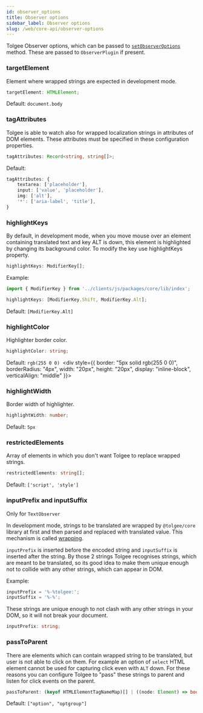 ```yaml
---
id: observer_options
title: Observer options
sidebar_label: Observer options
slug: /web/core-api/observer-options
---
```


Tolgee Observer options, which can be passed to [`setObserverOptions`](./tolgee#setobserveroptions) method.
These are passed to `ObserverPlugin` if present.

### targetElement

Element where wrapped strings are expected in development mode.

```ts
targetElement: HTMLElement;
```

Default: `document.body`

### tagAttributes

Tolgee is able to watch also for wrapped localization strings in attributes of DOM elements.
These attributes must be specified in these configuration properties.

```ts
tagAttributes: Record<string, string[]>;
```

Default:

```ts
tagAttributes: {
    textarea: ['placeholder'],
    input: ['value', 'placeholder'],
    img: ['alt'],
    '*': ['aria-label', 'title'],
}
```

### highlightKeys

By default, in development mode, when you move mouse over an element containing translated text and key ALT is down, this element is highlighted by changing its background color. To modify the key use highlightKeys property.

```ts
highlightKeys: ModifierKey[];
```

Example:

```ts
import { ModifierKey } from '../clients/js/packages/core/lib/index';

highlightKeys: [ModifierKey.Shift, ModifierKey.Alt];
```

Default: `[ModifierKey.Alt]`

### highlightColor

Highlighter border color.

```ts
highlightColor: string;
```

Default: `rgb(255 0 0)`&nbsp;&nbsp;<div style={{
border: "5px solid rgb(255 0 0)",
borderRadius: "4px",
width: "20px",
height: "20px",
display: "inline-block",
verticalAlign: "middle"
}}></div>

### highlightWidth

Border width of highlighter.

```ts
highlightWidth: number;
```

Default: `5px`

### restrictedElements

Array of elements in which you don't want Tolgee to replace wrapped strings.

```ts
restrictedElements: string[];
```

Default: `['script', 'style']`

### inputPrefix and inputSuffix

Only for `TextObserver`

In development mode, strings to be translated are wrapped by `@tolgee/core` library at first and then parsed and replaced with
translated value. This mechanism is called [wrapping](/docs/web/wrapping).

`inputPrefix` is inserted before the encoded string and `inputSuffix` is inserted after the string. By those 2 strings
Tolgee recognises strings, which are meant to be translated, so its good idea to make them unique enough not to collide
with any other strings, which can appear in DOM.

Example:

```typescript
inputPrefix = '%-%tolgee:';
inputSuffix = '%-%';
```

These strings are unique enough to not clash with any other strings in your DOM, so it will not break your document.

```ts
inputPrefix: string;
```

### passToParent

There are elements which can contain wrapped string to be translated, but user is not able to click on them. For example
an option of `select` HTML element cannot be used for capturing click even with `ALT` down. For these reasons you can
configure Tolgee to "pass" these strings to parent and listen for click events on the parent.

```ts
passToParent: (keyof HTMLElementTagNameMap)[] | ((node: Element) => boolean);
```

Default: `["option", "optgroup"]`
